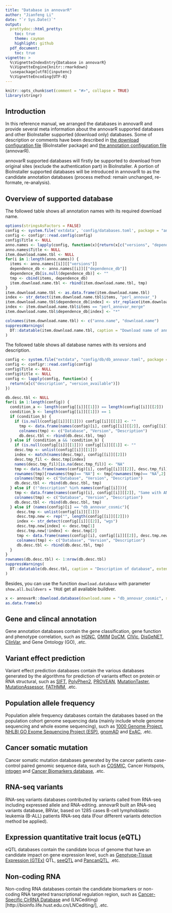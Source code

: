 ```yaml
---
title: "Database in annovarR"
author: "Jianfeng Li"
date: "`r Sys.Date()`"
output:
  prettydoc::html_pretty:
    toc: true
    theme: cayman
    highlight: github
  pdf_document:
    toc: true
vignette: >
  %\VignetteIndexEntry{Database in annovarR}
  %\VignetteEngine{knitr::rmarkdown}
  \usepackage[utf8]{inputenc}
  %\VignetteEncoding{UTF-8}
---
```


```r
knitr::opts_chunk$set(comment = "#>", collapse = TRUE)
library(stringr)
```

## Introduction

In this reference manual, we arranged the databases in annovarR and provide several meta information about the annovarR supported databases and other BioInstaller supported (download only) databases. Some of description or comments have been described in [the download configuration file](https://github.com/JhuangLab/BioInstaller/blob/master/inst/extdata/config/db/db_annovar.toml) (BioInstaller package) and [the annotation configuration file](https://github.com/JhuangLab/annovarR/blob/master/inst/extdata/config/databases.toml) (annovarR).

annovarR supported databases will firstly be supported to download from original sites (exclude the authentication part) in BioInstaller. A portion of BioInstaller supported databases will be introduced in annovarR to as the candidate annotation databases (process method: remain unchanged, re-formate, re-analysis).

## Overview of supported database

The followed table shows all annotation names with its required download name.

```r
options(stringsAsFactors = FALSE)
config <- system.file('extdata', 'config/databases.toml', package = "annovarR")
config <- configr::read.config(config)
config$Title <- NULL
anno.names <- lapply(config, function(x){return(x[c("versions", "dependence_db")])})
anno.names$Title <- NULL
item.download.name.tbl <- NULL
for(i in 1:length(anno.names)) {
  items <- anno.names[[i]][["versions"]]
  dependence_db <- anno.names[[i]][["dependence_db"]]
  dependence_db[is.null(dependence_db)] <- ""
  tmp <- cbind(items, dependence_db)
  item.download.name.tbl <- rbind(item.download.name.tbl, tmp)
}
item.download.name.tbl <- as.data.frame(item.download.name.tbl)
index <- str_detect(item.download.name.tbl$items, "perl_annovar_")
item.download.name.tbl$dependence_db[index] <- str_replace(item.download.name.tbl$items[index], "perl_annovar_", "db_annovar_")
index <- item.download.name.tbl$items == "perl_annovar_merge"
item.download.name.tbl$dependence_db[index] <- "*" 
```
```r
colnames(item.download.name.tbl) <- c("anno.name", "download.name")
suppressWarnings(
  DT::datatable(item.download.name.tbl, caption = "Download name of annovarR database.")
)
```

The followed table shows all database names with its versions and description.

```r
config <- system.file("extdata", "config/db/db_annovar.toml", package = "BioInstaller")
config <- configr::read.config(config)
config$Title <- NULL
config$title <- NULL
config <- lapply(config, function(x) {
  return(x[c("description", "version_available")])
})

db.desc.tbl <- NULL
for(i in 1:length(config)) {
  condition_a <- length(config[[i]][[1]]) == length(config[[i]][[2]])
  condition_b <- length(config[[i]][[1]]) == 1
  if (condition_b) {
    if (is.null(config[[i]][[1]])) config[[i]][[1]] <- ""
      tmp <- data.frame(names(config)[i], config[[i]][[2]], config[[i]][[1]])
      colnames(tmp) <- c("Database", "Version", "Description")
      db.desc.tbl <- rbind(db.desc.tbl, tmp)
  } else if (condition_a && !condition_b) {
    if (is.null(config[[i]][[1]])) config[[i]][[1]] <- ""
    desc.tmp <- unlist(config[[i]][[1]])
    index <- match(names(desc.tmp), config[[i]][[2]])
    desc.tmp_fil <- desc.tmp[index]
    names(desc.tmp_fil)[is.na(desc.tmp_fil)] <- "NA"
    tmp <- data.frame(names(config)[i], config[[i]][[2]], desc.tmp_fil)
    rownames(tmp)[rownames(tmp)== "NA"] <- tmp[rownames(tmp)== "NA",2]
    colnames(tmp) <- c("Database", "Version", "Description")
    db.desc.tbl <- rbind(db.desc.tbl, tmp)
  } else if (!"description" %in% names(config[[i]])){
    tmp <- data.frame(names(config)[i], config[[i]][[2]], "Same with ANNOVAR item")
    colnames(tmp) <- c("Database", "Version", "Description")
    db.desc.tbl <- rbind(db.desc.tbl, tmp)
  } else if (names(config)[i] == "db_annovar_cosmic"){
     desc.tmp <- unlist(config[[i]][[1]])
     desc.tmp.new <- rep("", length(config[[i]][[2]]))
     index <- str_detect(config[[i]][[2]], "wgs")
     desc.tmp.new[index] <- desc.tmp[1]
     desc.tmp.new[!index] <- desc.tmp[2]
     tmp <- data.frame(names(config)[i], config[[i]][[2]], desc.tmp.new)
     colnames(tmp) <- c("Database", "Version", "Description")
     db.desc.tbl <- rbind(db.desc.tbl, tmp)
  }
}
rownames(db.desc.tbl) <- 1:nrow(db.desc.tbl)
suppressWarnings(
  DT::datatable(db.desc.tbl, caption = "Description of database", extensions = c("Buttons", "FixedColumns", "Responsive"))
)
```

Besides, you can use the function `download.database` with parameter `show.all.buildvers = TRUE` get all available buildver.

```r
x <- annovarR::download.database(download.name = "db_annovar_cosmic", show.all.buildvers = TRUE)
as.data.frame(x)
```

## Gene and clincal annotation

Gene annotation databases contain the gene classification, gene function and phenotype correlation, such as [HGNC](https://www.genenames.org/), [OMIM](http://www.omim.org/) [DoCM](http://docm.genome.wustl.edu/), [CIVic](https://civic.genome.wustl.edu/), [DisGeNET](http://www.disgenet.org/web/DisGeNET/menu/browser?1), [ClinVar](https://www.ncbi.nlm.nih.gov/clinvar/), and Gene Ontology (GO), .etc.

## Variant effect prediction

Variant effect prediction databases contain the various databases generated by the algorithms for prediction of variants effect on protein or RNA structural, such as [SIFT](http://sift.jcvi.org/), [PolyPhen2](http://genetics.bwh.harvard.edu/pph2/), [PROVEAN](http://provean.jcvi.org), [MutationTaster](http://www.mutationtaster.org/), [MutationAssessor](http://mutationassessor.org/r3/), [FATHMM](http://fathmm.biocompute.org.uk/), .etc.

## Population allele frequency

Population allele frequency databases contain the databases based on the population cohort genome sequencing data (mainly include whole genome sequencing and whole exome sequencing), such as [1000 Genome Project](https://www.ncbi.nlm.nih.gov/projects/faspftp/1000genomes/), [NHLBI GO Exome Sequencing Project (ESP)](https://esp.gs.washington.edu/drupal/), [gnomAD](http://gnomad.broadinstitute.org/) and [ExAC](http://exac.broadinstitute.org/), .etc.

## Cancer somatic mutation

Cancer somatic mutation databases generated by the cancer patients case-control paired genomic sequence data, such as [COSMIC](http://cancer.sanger.ac.uk/cosmic), Cancer Hotspots, [intogen](https://www.intogen.org/downloads) and [Cancer Biomarkers database](https://www.cancergenomeinterpreter.org/biomarkers), .etc.

## RNA-seq variants

RNA-seq variants databases contributed by variants called from RNA-seq including expressed allele and RNA-editing. annovarR built an RNA-seq variants database, BRVar, based on 1285 cases B-cell lymphoblastic leukemia (B-ALL) patients RNA-seq data (Four different variants detection method be applied).

## Expression quantitative trait locus (eQTL)

eQTL databases contain the candidate locus of genome that have an candidate impact on gene expression level, such as [Genotype-Tissue Expression (GTEx)](https://www.gtexportal.org/home/) QTL, [seeQTL](http://www.bios.unc.edu/research/genomic_software/seeQTL/) and [PancanQTL](http://bioinfo.life.hust.edu.cn/PancanQTL/), .etc.

## Non-coding RNA

Non-coding RNA databases contain the candidate biomarkers or non-coding RNA targeted transcriptional regulation region, such as [Cancer-Specific CirRNA Database](http://gb.whu.edu.cn/CSCD/) and (LNCediting)[http://bioinfo.life.hust.edu.cn/LNCediting/], .etc.
